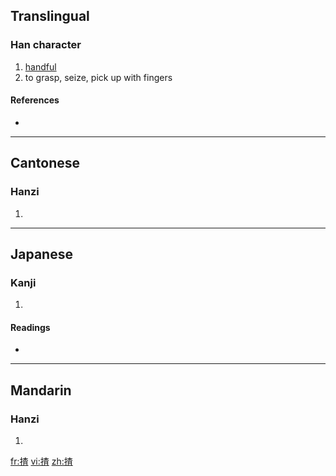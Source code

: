 ==Translingual==

===Han character===
{{Han char|rn=64|rad=手|as=09|sn=12|four=|canj=手木日一 (QDAM)}}

# [[handful]]
# to grasp, seize, pick up with fingers

====References====
* {{Han ref|kx=0445.341|dkj=12443|hdz=31913.020|uh=63F8|ud=25592}}

----

==Cantonese==

===Hanzi===
{{yue-hanzi|jyut=|y=ja1}}

# {{defn|Cantonese|sort=手09}}

----

==Japanese==

===Kanji===
{{ja-kanji|grade=|rs=手09}}

# {{defn|Japanese|sort=手09}}

====Readings====
* {{ja-readings|on=[[さ]] (sa)|kun=[[つまむ]] (tsumamu)}}

----

==Mandarin==

===Hanzi===
{{cmn-hanzi|pin=[[zhā]] ([[zha1]])|wg=cha<sup>1</sup>}}

# {{defn|Mandarin|sort=手09}}

[[fr:揸]]
[[vi:揸]]
[[zh:揸]]